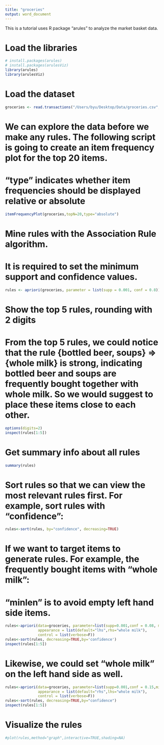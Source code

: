```yaml
---
title: "groceries"
output: word_document
---
```


This is a tutorial uses R package "arules" to analyze the market basket data. 

# Load the libraries
```r
# install.packages(arules)
# install.packages(arulesViz)
library(arules)
library(arulesViz)
```

# Load the dataset
```r
groceries <- read.transactions("/Users/byu/Desktop/Data/groceries.csv", format="basket", sep="," )
```

# We can explore the data before we make any rules. The following script is going to create an item frequency plot for the top 20 items.
# "type" indicates whether item frequencies should be displayed relative or absolute
```r
itemFrequencyPlot(groceries,topN=20,type="absolute")
```

# Mine rules with the Association Rule algorithm. 
# It is required to set the minimum support and confidence values.
```r
rules <- apriori(groceries, parameter = list(supp = 0.001, conf = 0.8))
```

# Show the top 5 rules, rounding with 2 digits
# From the top 5 rules, we could notice that the rule {bottled beer, soups} => {whole milk} is strong, indicating bottled beer and soups are frequently bought together with whole milk. So we would suggest to place these items close to each other.
```r
options(digits=2)
inspect(rules[1:5])
```

# Get summary info about all rules
```r
summary(rules)
```

# Sort rules so that we can view the most relevant rules first. For example, sort rules with "confidence":
```r
rules<-sort(rules, by="confidence", decreasing=TRUE)
```

# If we want to target items to generate rules. For example, the frequently bought items with “whole milk”:
# "minlen" is to avoid empty left hand side items.
```r
rules<-apriori(data=groceries, parameter=list(supp=0.001,conf = 0.08, minlen=2), 
               appearance = list(default="lhs",rhs="whole milk"),
               control = list(verbose=F))
rules<-sort(rules, decreasing=TRUE,by='confidence')
inspect(rules[1:5])
```

# Likewise, we could set "whole milk" on the left hand side as well.
```r
rules<-apriori(data=groceries, parameter=list(supp=0.001,conf = 0.15,minlen=2), 
               appearance = list(default="rhs",lhs="whole milk"),
               control = list(verbose=F))
rules<-sort(rules, decreasing=TRUE,by="confidence")
inspect(rules[1:5])
```

# Visualize the rules
```r
#plot(rules,method="graph",interactive=TRUE,shading=NA)
```